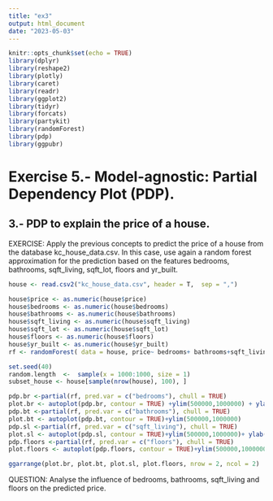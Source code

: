 ```yaml
---
title: "ex3"
output: html_document
date: "2023-05-03"
---
```


```r
knitr::opts_chunk$set(echo = TRUE)
library(dplyr)
library(reshape2)
library(plotly)
library(caret)
library(readr)
library(ggplot2)
library(tidyr)
library(forcats)
library(partykit)
library(randomForest)
library(pdp)
library(ggpubr)
```

# Exercise 5.- Model-agnostic: Partial Dependency Plot (PDP).


## 3.- PDP to explain the price of a house.

EXERCISE:
Apply the previous concepts to predict the price of a house from the database kc_house_data.csv. In this case, use again a random forest approximation for the prediction based on the features bedrooms, bathrooms, sqft_living, sqft_lot, floors and yr_built. 

```r
house <- read.csv2("kc_house_data.csv", header = T,  sep = ",")

house$price <- as.numeric(house$price)
house$bedrooms <- as.numeric(house$bedrooms)
house$bathrooms <- as.numeric(house$bathrooms)
house$sqft_living <- as.numeric(house$sqft_living)
house$sqft_lot <- as.numeric(house$sqft_lot)
house$floors <- as.numeric(house$floors)
house$yr_built <- as.numeric(house$yr_built)
rf <- randomForest( data = house, price~ bedrooms+ bathrooms+sqft_living+ sqft_lot+floors+yr_built, ntrees = 500)
```

```r
set.seed(40)
random.length  <-  sample(x = 1000:1000, size = 1)
subset_house <- house[sample(nrow(house), 100), ]

pdp.br <-partial(rf, pred.var = c("bedrooms"), chull = TRUE)
plot.br <- autoplot(pdp.br, contour = TRUE) +ylim(500000,1000000) + ylab('Predicted price')
pdp.bt <-partial(rf, pred.var = c("bathrooms"), chull = TRUE)
plot.bt <- autoplot(pdp.bt, contour = TRUE)+ylim(500000,1000000)
pdp.sl <-partial(rf, pred.var = c("sqft_living"), chull = TRUE)
plot.sl <- autoplot(pdp.sl, contour = TRUE)+ylim(500000,1000000)+ ylab('Predicted price')
pdp.floors <-partial(rf, pred.var = c("floors"), chull = TRUE)
plot.floors <- autoplot(pdp.floors, contour = TRUE)+ylim(500000,1000000)

ggarrange(plot.br, plot.bt, plot.sl, plot.floors, nrow = 2, ncol = 2) 
```

QUESTION:
Analyse the influence of bedrooms, bathrooms, sqft_living and floors on the predicted price.